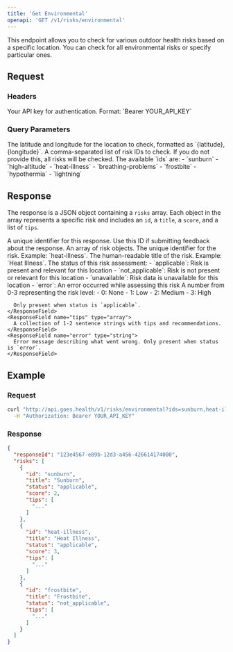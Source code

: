 ```yaml
---
title: 'Get Environmental'
openapi: 'GET /v1/risks/environmental'
---
```


This endpoint allows you to check for various outdoor health risks based on a specific location. You can check for all environmental risks or specify particular ones.

## Request

### Headers

<ParamField header="Authorization" type="string" required>
  Your API key for authentication. Format: `Bearer YOUR_API_KEY`
</ParamField>

### Query Parameters

<ParamField query="location" type="string" required>
  The latitude and longitude for the location to check, formatted as `{latitude},{longitude}`.
</ParamField>

<ParamField query="ids" type="string">
  A comma-separated list of risk IDs to check. If you do not provide this, all risks will be checked.
  The available `ids` are:
  - `sunburn`
  - `high-altitude`
  - `heat-illness`
  - `breathing-problems`
  - `frostbite`
  - `hypothermia`
  - `lightning`
</ParamField>

## Response

The response is a JSON object containing a `risks` array. Each object in the array represents a specific risk and includes an `id`, a `title`, a `score`, and a list of `tips`.

<ResponseField name="responseId" type="string">
  A unique identifier for this response. Use this ID if submitting feedback about the response.
</ResponseField>

<ResponseField name="risks" type="array">
  An array of risk objects.
  <Expandable title="child attributes">
    <ResponseField name="id" type="string">
      The unique identifier for the risk. Example: `heat-illness`.
    </ResponseField>
    <ResponseField name="title" type="string">
      The human-readable title of the risk. Example: `Heat Illness`.
    </ResponseField>
    <ResponseField name="status" type="enum">
      The status of this risk assessment:
      - `applicable`: Risk is present and relevant for this location
      - `not_applicable`: Risk is not present or relevant for this location  
      - `unavailable`: Risk data is unavailable for this location
      - `error`: An error occurred while assessing this risk
    </ResponseField>
    <ResponseField name="score" type="number">
      A number from 0-3 representing the risk level:
      - 0: None
      - 1: Low
      - 2: Medium
      - 3: High
      
      Only present when status is `applicable`.
    </ResponseField>
    <ResponseField name="tips" type="array">
      A collection of 1-2 sentence strings with tips and recommendations.
    </ResponseField>
    <ResponseField name="error" type="string">
      Error message describing what went wrong. Only present when status is `error`.
    </ResponseField>
  </Expandable>
</ResponseField>


## Example

### Request

```bash
curl "http://api.goes.health/v1/risks/environmental?ids=sunburn,heat-illness,frostbite&location=34.0522,-118.2437" \
  -H "Authorization: Bearer YOUR_API_KEY"
```

### Response

```json
{
  "responseId": "123e4567-e89b-12d3-a456-426614174000",
  "risks": [
    {
      "id": "sunburn",
      "title": "Sunburn",
      "status": "applicable",
      "score": 2,
      "tips": [
        "..."
      ]
    },
    {
      "id": "heat-illness",
      "title": "Heat Illness",
      "status": "applicable",
      "score": 3,
      "tips": [
        "..."
      ]
    },
    {
      "id": "frostbite",
      "title": "Frostbite",
      "status": "not_applicable",
      "tips": [
        "..."
      ]
    }
  ]
}
```